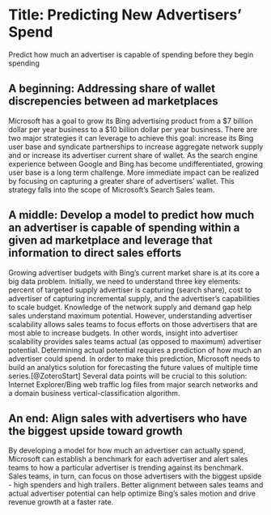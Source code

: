 # Title: Predicting New Advertisers' Spend

Predict how much an advertiser is capable of spending before they begin spending

## A beginning: Addressing share of wallet discrepencies between ad marketplaces 

Microsoft has a goal to grow its Bing advertising product from a $7 billion dollar per year business to a $10 billion dollar per year business. There are two major strategies it can leverage to achieve this goal: increase its Bing user base and syndicate partnerships to increase aggregate network supply and or increase its advertiser current share of wallet. As the search engine experience between Google and Bing has become undifferentiated, growing user base is a long term challenge. More immediate impact can be realized by focusing on capturing a greater share of advertisers’ wallet. This strategy falls into the scope of Microsoft’s Search Sales team.


## A middle: Develop a model to predict how much an advertiser is capable of spending within a given ad marketplace and leverage that information to direct sales efforts

Growing advertiser budgets with Bing’s current market share is at its core a big data problem. Initially, we need to understand three key elements: percent of targeted supply advertiser is capturing (search share), cost to advertiser of capturing incremental supply, and the advertiser’s capabilities to scale budget. Knowledge of the network supply and demand gap help sales understand maximum potential. However, understanding advertiser scalability allows sales teams to focus efforts on those advertisers that are most able to increase budgets. In other words, insight into advertiser scalability provides sales teams actual (as opposed to maximum) advertiser potential. Determining actual potential requires a prediction of how much an advertiser could spend. In order to make this prediction, Microsoft needs to build an analytics solution for forecasting the future values of multiple time series.[@ZoteroStart] Several data points will be crucial to this solution: Internet Explorer/Bing web traffic log files from major search networks and a domain business vertical-classification algorithm.


## An end: Align sales with advertisers who have the biggest upside toward growth
By developing a model for how much an advertiser can actually spend, Microsoft can establish a benchmark for each advertiser and alert sales teams to how a particular advertiser is trending against its benchmark. Sales teams, in turn, can focus on those advertisers with the biggest upside - high spenders and high trailers. Better alignment between sales teams and actual advertiser potential can help optimize Bing’s sales motion and drive revenue growth at a faster rate.


